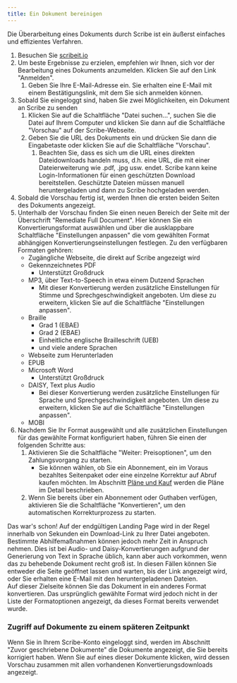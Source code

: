```yaml
---
title: Ein Dokument bereinigen
---
```



Die Überarbeitung eines Dokuments durch Scribe ist ein äußerst einfaches und effizientes Verfahren.
1. Besuchen Sie [scribeit.io](https://scribeit.io)
1. Um beste Ergebnisse zu erzielen, empfehlen wir Ihnen, sich vor der Bearbeitung eines Dokuments anzumelden. Klicken Sie auf den Link "Anmelden".
    1. Geben Sie Ihre E-Mail-Adresse ein. Sie erhalten eine E-Mail mit einem Bestätigungslink, mit dem Sie sich anmelden können.
1. Sobald Sie eingeloggt sind, haben Sie zwei Möglichkeiten, ein Dokument an Scribe zu senden
    1. Klicken Sie auf die Schaltfläche "Datei suchen...", suchen Sie die Datei auf Ihrem Computer und klicken Sie dann auf die Schaltfläche "Vorschau" auf der Scribe-Webseite.
    1. Geben Sie die URL des Dokuments ein und drücken Sie dann die Eingabetaste oder klicken Sie auf die Schaltfläche "Vorschau".
        1. Beachten Sie, dass es sich um die URL eines direkten Dateidownloads handeln muss, d.h. eine URL, die mit einer Dateierweiterung wie .pdf, .jpg usw. endet. Scribe kann keine Login-Informationen für einen geschützten Download bereitstellen. Geschützte Dateien müssen manuell heruntergeladen und dann zu Scribe hochgeladen werden.
1. Sobald die Vorschau fertig ist, werden Ihnen die ersten beiden Seiten des Dokuments angezeigt.
1. Unterhalb der Vorschau finden Sie einen neuen Bereich der Seite mit der Überschrift "Remediate Full Document". Hier können Sie ein Konvertierungsformat auswählen und über die ausklappbare Schaltfläche "Einstellungen anpassen" die vom gewählten Format abhängigen Konvertierungseinstellungen festlegen. Zu den verfügbaren Formaten gehören:
    * Zugängliche Webseite, die direkt auf Scribe angezeigt wird
    * Gekennzeichnetes PDF
        * Unterstützt Großdruck
    * MP3, über Text-to-Speech in etwa einem Dutzend Sprachen
        * Mit dieser Konvertierung werden zusätzliche Einstellungen für Stimme und Sprechgeschwindigkeit angeboten. Um diese zu erweitern, klicken Sie auf die Schaltfläche "Einstellungen anpassen".
    * Braille
        * Grad 1 (EBAE)
        * Grad 2 (EBAE)
        * Einheitliche englische Brailleschrift (UEB)
        * und viele andere Sprachen
    * Webseite zum Herunterladen
    * EPUB
    * Microsoft Word
        * Unterstützt Großdruck
    * DAISY, Text plus Audio
        * Bei dieser Konvertierung werden zusätzliche Einstellungen für Sprache und Sprechgeschwindigkeit angeboten. Um diese zu erweitern, klicken Sie auf die Schaltfläche "Einstellungen anpassen".
    * MOBI
1. Nachdem Sie Ihr Format ausgewählt und alle zusätzlichen Einstellungen für das gewählte Format konfiguriert haben, führen Sie einen der folgenden Schritte aus:
    1. Aktivieren Sie die Schaltfläche "Weiter: Preisoptionen", um den Zahlungsvorgang zu starten.
        * Sie können wählen, ob Sie ein Abonnement, ein im Voraus bezahltes Seitenpaket oder eine einzelne Korrektur auf Abruf kaufen möchten. Im Abschnitt [Pläne und Kauf](./pläne) werden die Pläne im Detail beschrieben.
    1. Wenn Sie bereits über ein Abonnement oder Guthaben verfügen, aktivieren Sie die Schaltfläche "Konvertieren", um den automatischen Korrekturprozess zu starten. 

Das war's schon! Auf der endgültigen Landing Page wird in der Regel innerhalb von Sekunden ein Download-Link zu Ihrer Datei angeboten. Bestimmte Abhilfemaßnahmen können jedoch mehr Zeit in Anspruch nehmen. Dies ist bei Audio- und Daisy-Konvertierungen aufgrund der Generierung von Text in Sprache üblich, kann aber auch vorkommen, wenn das zu behebende Dokument recht groß ist. In diesen Fällen können Sie entweder die Seite geöffnet lassen und warten, bis der Link angezeigt wird, oder Sie erhalten eine E-Mail mit den heruntergeladenen Dateien.  
Auf dieser Zielseite können Sie das Dokument in ein anderes Format konvertieren. Das ursprünglich gewählte Format wird jedoch nicht in der Liste der Formatoptionen angezeigt, da dieses Format bereits verwendet wurde.

### Zugriff auf Dokumente zu einem späteren Zeitpunkt

Wenn Sie in Ihrem Scribe-Konto eingeloggt sind, werden im Abschnitt "Zuvor geschriebene Dokumente" die Dokumente angezeigt, die Sie bereits korrigiert haben. Wenn Sie auf eines dieser Dokumente klicken, wird dessen Vorschau zusammen mit allen vorhandenen Konvertierungsdownloads angezeigt.